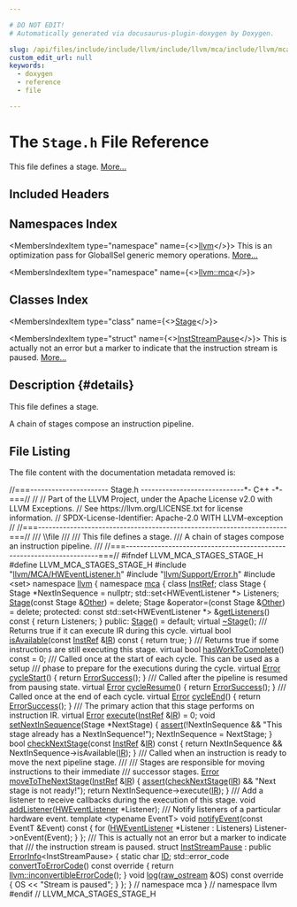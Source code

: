 ```yaml
---

# DO NOT EDIT!
# Automatically generated via docusaurus-plugin-doxygen by Doxygen.

slug: /api/files/include/include/llvm/include/llvm/mca/include/llvm/mca/stages/stage-h
custom_edit_url: null
keywords:
  - doxygen
  - reference
  - file

---
```





# The `Stage.h` File Reference

<DoxygenPage pluginConfig={pluginConfig}>

This file defines a stage. <a href="#details">More...</a>

## Included Headers

<IncludesList>
<IncludesListItem
  filePath="llvm/MCA/HWEventListener.h"
  permalink="/docs/api/files/include/include/llvm/include/llvm/mca/hweventlistener-h"
  isLocal="true" />
<IncludesListItem
  filePath="llvm/Support/Error.h"
  permalink="/docs/api/files/include/include/llvm/include/llvm/support/error-h"
  isLocal="true" />
<IncludesListItem
  filePath="set"
  permalink=""
  isLocal="false" />
</IncludesList>

## Namespaces Index

<MembersIndex>

<MembersIndexItem
  type="namespace"
  name={<><a href="/docs/api/namespaces/llvm">llvm</a></>}>
This is an optimization pass for GlobalISel generic memory operations. <a href="/docs/api/namespaces/llvm/#details">More...</a>
</MembersIndexItem>

<MembersIndexItem
  type="namespace"
  name={<><a href="/docs/api/namespaces/llvm/mca">llvm::mca</a></>}>
</MembersIndexItem>

</MembersIndex>

## Classes Index

<MembersIndex>

<MembersIndexItem
  type="class"
  name={<><a href="/docs/api/classes/llvm/mca/stage">Stage</a></>}>
</MembersIndexItem>

<MembersIndexItem
  type="struct"
  name={<><a href="/docs/api/structs/llvm/mca/inststreampause">InstStreamPause</a></>}>
This is actually not an error but a marker to indicate that the instruction stream is paused. <a href="/docs/api/structs/llvm/mca/inststreampause/#details">More...</a>
</MembersIndexItem>

</MembersIndex>

## Description {#details}

This file defines a stage.

A chain of stages compose an instruction pipeline.

## File Listing

The file content with the documentation metadata removed is:

<ProgramListing>

<Link id="l00001" /><CodeLine lineNumber="1"><Highlight kind="comment">//===---------------------- Stage.h -----------------------------&#42;- C++ -&#42;-===//</Highlight><Highlight kind="normal"></Highlight></CodeLine>
<Link id="l00002" /><CodeLine lineNumber="2"><Highlight kind="normal"></Highlight><Highlight kind="comment">//</Highlight><Highlight kind="normal"></Highlight></CodeLine>
<Link id="l00003" /><CodeLine lineNumber="3"><Highlight kind="normal"></Highlight><Highlight kind="comment">// Part of the LLVM Project, under the Apache License v2.0 with LLVM Exceptions.</Highlight><Highlight kind="normal"></Highlight></CodeLine>
<Link id="l00004" /><CodeLine lineNumber="4"><Highlight kind="normal"></Highlight><Highlight kind="comment">// See https://llvm.org/LICENSE.txt for license information.</Highlight><Highlight kind="normal"></Highlight></CodeLine>
<Link id="l00005" /><CodeLine lineNumber="5"><Highlight kind="normal"></Highlight><Highlight kind="comment">// SPDX-License-Identifier: Apache-2.0 WITH LLVM-exception</Highlight><Highlight kind="normal"></Highlight></CodeLine>
<Link id="l00006" /><CodeLine lineNumber="6"><Highlight kind="normal"></Highlight><Highlight kind="comment">//</Highlight><Highlight kind="normal"></Highlight></CodeLine>
<Link id="l00007" /><CodeLine lineNumber="7"><Highlight kind="normal"></Highlight><Highlight kind="comment">//===----------------------------------------------------------------------===//</Highlight><Highlight kind="comment"></Highlight></CodeLine>
<Link id="l00008" /><CodeLine lineNumber="8"><Highlight kind="comment">/// \\file</Highlight></CodeLine>
<Link id="l00009" /><CodeLine lineNumber="9"><Highlight kind="comment">///</Highlight></CodeLine>
<Link id="l00010" /><CodeLine lineNumber="10"><Highlight kind="comment">/// This file defines a stage.</Highlight></CodeLine>
<Link id="l00011" /><CodeLine lineNumber="11"><Highlight kind="comment">/// A chain of stages compose an instruction pipeline.</Highlight></CodeLine>
<Link id="l00012" /><CodeLine lineNumber="12"><Highlight kind="comment">///</Highlight><Highlight kind="normal"></Highlight></CodeLine>
<Link id="l00013" /><CodeLine lineNumber="13"><Highlight kind="normal"></Highlight><Highlight kind="comment">//===----------------------------------------------------------------------===//</Highlight><Highlight kind="normal"></Highlight></CodeLine>
<Link id="l00014" /><CodeLine lineNumber="14"><Highlight kind="normal"></Highlight></CodeLine>
<Link id="l00015" /><CodeLine lineNumber="15"><Highlight kind="normal"></Highlight><Highlight kind="preprocessor">#ifndef LLVM&#95;MCA&#95;STAGES&#95;STAGE&#95;H</Highlight><Highlight kind="normal"></Highlight></CodeLine>
<Link id="l00016" /><CodeLine lineNumber="16"><Highlight kind="normal"></Highlight><Highlight kind="preprocessor">#define LLVM&#95;MCA&#95;STAGES&#95;STAGE&#95;H</Highlight><Highlight kind="normal"></Highlight></CodeLine>
<Link id="l00017" /><CodeLine lineNumber="17"><Highlight kind="normal"></Highlight></CodeLine>
<Link id="l00018" /><CodeLine lineNumber="18"><Highlight kind="normal"></Highlight><Highlight kind="preprocessor">#include &quot;<a href="/docs/api/files/include/include/llvm/include/llvm/mca/hweventlistener-h">llvm/MCA/HWEventListener.h</a>&quot;</Highlight><Highlight kind="normal"></Highlight></CodeLine>
<Link id="l00019" /><CodeLine lineNumber="19"><Highlight kind="normal"></Highlight><Highlight kind="preprocessor">#include &quot;<a href="/docs/api/files/include/include/llvm/include/llvm/support/error-h">llvm/Support/Error.h</a>&quot;</Highlight><Highlight kind="normal"></Highlight></CodeLine>
<Link id="l00020" /><CodeLine lineNumber="20"><Highlight kind="normal"></Highlight><Highlight kind="preprocessor">#include &lt;set&gt;</Highlight><Highlight kind="normal"></Highlight></CodeLine>
<Link id="l00021" /><CodeLine lineNumber="21"><Highlight kind="normal"></Highlight></CodeLine>
<Link id="l00022" /><CodeLine lineNumber="22"><Highlight kind="normal"></Highlight><Highlight kind="keyword">namespace </Highlight><Highlight kind="normal"><a href="/docs/api/namespaces/llvm">llvm</a> &#123;</Highlight></CodeLine>
<Link id="l00023" /><CodeLine lineNumber="23"><Highlight kind="normal"></Highlight><Highlight kind="keyword">namespace </Highlight><Highlight kind="normal"><a href="/docs/api/namespaces/llvm/mca">mca</a> &#123;</Highlight></CodeLine>
<Link id="l00024" /><CodeLine lineNumber="24"><Highlight kind="normal"></Highlight></CodeLine>
<Link id="l00025" /><CodeLine lineNumber="25"><Highlight kind="normal"></Highlight><Highlight kind="keyword">class </Highlight><Highlight kind="normal"><a href="/docs/api/classes/llvm/mca/instref">InstRef</a>;</Highlight></CodeLine>
<Link id="l00026" /><CodeLine lineNumber="26"><Highlight kind="normal"></Highlight></CodeLine>
<Link id="l00027" /><CodeLine lineNumber="27" lineLink="/docs/api/classes/llvm/mca/stage"><Highlight kind="normal"></Highlight><Highlight kind="keyword">class </Highlight><Highlight kind="normal">Stage &#123;</Highlight></CodeLine>
<Link id="l00028" /><CodeLine lineNumber="28"><Highlight kind="normal">  Stage &#42;NextInSequence = </Highlight><Highlight kind="keyword">nullptr</Highlight><Highlight kind="normal">;</Highlight></CodeLine>
<Link id="l00029" /><CodeLine lineNumber="29"><Highlight kind="normal">  std::set&lt;HWEventListener &#42;&gt; Listeners;</Highlight></CodeLine>
<Link id="l00030" /><CodeLine lineNumber="30"><Highlight kind="normal"></Highlight></CodeLine>
<Link id="l00031" /><CodeLine lineNumber="31"><Highlight kind="normal">  <a href="/docs/api/classes/llvm/mca/stage/#ad1e8b31973a40f4a1372e26ee5ac7e8a">Stage</a>(</Highlight><Highlight kind="keyword">const</Highlight><Highlight kind="normal"> Stage &amp;<a href="/docs/api/namespaces/llvm/#a9eb4f5b98b70ee4fab9614ed58282c1fa6311ae17c1ee52b36e68aaf4ad066387">Other</a>) = </Highlight><Highlight kind="keyword">delete</Highlight><Highlight kind="normal">;</Highlight></CodeLine>
<Link id="l00032" /><CodeLine lineNumber="32"><Highlight kind="normal">  Stage &amp;operator=(</Highlight><Highlight kind="keyword">const</Highlight><Highlight kind="normal"> Stage &amp;<a href="/docs/api/namespaces/llvm/#a9eb4f5b98b70ee4fab9614ed58282c1fa6311ae17c1ee52b36e68aaf4ad066387">Other</a>) = </Highlight><Highlight kind="keyword">delete</Highlight><Highlight kind="normal">;</Highlight></CodeLine>
<Link id="l00033" /><CodeLine lineNumber="33"><Highlight kind="normal"></Highlight></CodeLine>
<Link id="l00034" /><CodeLine lineNumber="34"><Highlight kind="normal"></Highlight><Highlight kind="keyword">protected</Highlight><Highlight kind="normal">:</Highlight></CodeLine>
<Link id="l00035" /><CodeLine lineNumber="35" lineLink="/docs/api/classes/llvm/mca/stage/#aa10498a627c66a21959af4917e6b3ffb"><Highlight kind="normal">  </Highlight><Highlight kind="keyword">const</Highlight><Highlight kind="normal"> std::set&lt;HWEventListener &#42;&gt; &amp;<a href="/docs/api/classes/llvm/mca/stage/#aa10498a627c66a21959af4917e6b3ffb">getListeners</a>()</Highlight><Highlight kind="keyword"> const </Highlight><Highlight kind="normal">&#123; </Highlight><Highlight kind="keywordflow">return</Highlight><Highlight kind="normal"> Listeners; &#125;</Highlight></CodeLine>
<Link id="l00036" /><CodeLine lineNumber="36"><Highlight kind="normal"></Highlight></CodeLine>
<Link id="l00037" /><CodeLine lineNumber="37"><Highlight kind="normal"></Highlight><Highlight kind="keyword">public</Highlight><Highlight kind="normal">:</Highlight></CodeLine>
<Link id="l00038" /><CodeLine lineNumber="38" lineLink="/docs/api/classes/llvm/mca/stage/#ad1e8b31973a40f4a1372e26ee5ac7e8a"><Highlight kind="normal">  <a href="/docs/api/classes/llvm/mca/stage/#ad1e8b31973a40f4a1372e26ee5ac7e8a">Stage</a>() = </Highlight><Highlight kind="keywordflow">default</Highlight><Highlight kind="normal">;</Highlight></CodeLine>
<Link id="l00039" /><CodeLine lineNumber="39" lineLink="/docs/api/classes/llvm/mca/stage/#a6d263783f036ef2a8a562f2fd7680fa0"><Highlight kind="normal">  </Highlight><Highlight kind="keyword">virtual</Highlight><Highlight kind="normal"> <a href="/docs/api/classes/llvm/mca/stage/#a6d263783f036ef2a8a562f2fd7680fa0">~Stage</a>();</Highlight></CodeLine>
<Link id="l00040" /><CodeLine lineNumber="40"><Highlight kind="normal"></Highlight><Highlight kind="comment"></Highlight></CodeLine>
<Link id="l00041" /><CodeLine lineNumber="41"><Highlight kind="comment">  /// Returns true if it can execute IR during this cycle.</Highlight><Highlight kind="normal"></Highlight></CodeLine>
<Link id="l00042" /><CodeLine lineNumber="42" lineLink="/docs/api/classes/llvm/mca/stage/#a67afd1b3d6c26fc6bbf165e27de8f8cd"><Highlight kind="normal">  </Highlight><Highlight kind="keyword">virtual</Highlight><Highlight kind="normal"> </Highlight><Highlight kind="keywordtype">bool</Highlight><Highlight kind="normal"> <a href="/docs/api/classes/llvm/mca/stage/#a67afd1b3d6c26fc6bbf165e27de8f8cd">isAvailable</a>(</Highlight><Highlight kind="keyword">const</Highlight><Highlight kind="normal"> <a href="/docs/api/classes/llvm/mca/instref">InstRef</a> &amp;<a href="/docs/api/files/lib/lib/codegen/lib/codegen/globalisel/legalizer-cpp/#a05ab4853f7153e537774d02580e761ec">IR</a>)</Highlight><Highlight kind="keyword"> const </Highlight><Highlight kind="normal">&#123; </Highlight><Highlight kind="keywordflow">return</Highlight><Highlight kind="normal"> </Highlight><Highlight kind="keyword">true</Highlight><Highlight kind="normal">; &#125;</Highlight></CodeLine>
<Link id="l00043" /><CodeLine lineNumber="43"><Highlight kind="normal"></Highlight><Highlight kind="comment"></Highlight></CodeLine>
<Link id="l00044" /><CodeLine lineNumber="44"><Highlight kind="comment">  /// Returns true if some instructions are still executing this stage.</Highlight><Highlight kind="normal"></Highlight></CodeLine>
<Link id="l00045" /><CodeLine lineNumber="45" lineLink="/docs/api/classes/llvm/mca/stage/#aa38d5fe03fd81913a6d170f7116d04d3"><Highlight kind="normal">  </Highlight><Highlight kind="keyword">virtual</Highlight><Highlight kind="normal"> </Highlight><Highlight kind="keywordtype">bool</Highlight><Highlight kind="normal"> <a href="/docs/api/classes/llvm/mca/stage/#aa38d5fe03fd81913a6d170f7116d04d3">hasWorkToComplete</a>() </Highlight><Highlight kind="keyword">const</Highlight><Highlight kind="normal"> = 0;</Highlight></CodeLine>
<Link id="l00046" /><CodeLine lineNumber="46"><Highlight kind="normal"></Highlight><Highlight kind="comment"></Highlight></CodeLine>
<Link id="l00047" /><CodeLine lineNumber="47"><Highlight kind="comment">  /// Called once at the start of each cycle.  This can be used as a setup</Highlight></CodeLine>
<Link id="l00048" /><CodeLine lineNumber="48"><Highlight kind="comment">  /// phase to prepare for the executions during the cycle.</Highlight><Highlight kind="normal"></Highlight></CodeLine>
<Link id="l00049" /><CodeLine lineNumber="49" lineLink="/docs/api/classes/llvm/mca/stage/#a80de2aef0dcd705677e781f80147725e"><Highlight kind="normal">  </Highlight><Highlight kind="keyword">virtual</Highlight><Highlight kind="normal"> <a href="/docs/api/classes/llvm/error">Error</a> <a href="/docs/api/classes/llvm/mca/stage/#a80de2aef0dcd705677e781f80147725e">cycleStart</a>() &#123; </Highlight><Highlight kind="keywordflow">return</Highlight><Highlight kind="normal"> <a href="/docs/api/classes/llvm/errorsuccess">ErrorSuccess</a>(); &#125;</Highlight></CodeLine>
<Link id="l00050" /><CodeLine lineNumber="50"><Highlight kind="normal"></Highlight><Highlight kind="comment"></Highlight></CodeLine>
<Link id="l00051" /><CodeLine lineNumber="51"><Highlight kind="comment">  /// Called after the pipeline is resumed from pausing state.</Highlight><Highlight kind="normal"></Highlight></CodeLine>
<Link id="l00052" /><CodeLine lineNumber="52" lineLink="/docs/api/classes/llvm/mca/stage/#ac781a89ee898afc6c3a4d0fb163008fa"><Highlight kind="normal">  </Highlight><Highlight kind="keyword">virtual</Highlight><Highlight kind="normal"> <a href="/docs/api/classes/llvm/error">Error</a> <a href="/docs/api/classes/llvm/mca/stage/#ac781a89ee898afc6c3a4d0fb163008fa">cycleResume</a>() &#123; </Highlight><Highlight kind="keywordflow">return</Highlight><Highlight kind="normal"> <a href="/docs/api/classes/llvm/errorsuccess">ErrorSuccess</a>(); &#125;</Highlight></CodeLine>
<Link id="l00053" /><CodeLine lineNumber="53"><Highlight kind="normal"></Highlight><Highlight kind="comment"></Highlight></CodeLine>
<Link id="l00054" /><CodeLine lineNumber="54"><Highlight kind="comment">  /// Called once at the end of each cycle.</Highlight><Highlight kind="normal"></Highlight></CodeLine>
<Link id="l00055" /><CodeLine lineNumber="55" lineLink="/docs/api/classes/llvm/mca/stage/#a57d28eea8c2c8d1718e238a1e84cb6d5"><Highlight kind="normal">  </Highlight><Highlight kind="keyword">virtual</Highlight><Highlight kind="normal"> <a href="/docs/api/classes/llvm/error">Error</a> <a href="/docs/api/classes/llvm/mca/stage/#a57d28eea8c2c8d1718e238a1e84cb6d5">cycleEnd</a>() &#123; </Highlight><Highlight kind="keywordflow">return</Highlight><Highlight kind="normal"> <a href="/docs/api/classes/llvm/errorsuccess">ErrorSuccess</a>(); &#125;</Highlight></CodeLine>
<Link id="l00056" /><CodeLine lineNumber="56"><Highlight kind="normal"></Highlight><Highlight kind="comment"></Highlight></CodeLine>
<Link id="l00057" /><CodeLine lineNumber="57"><Highlight kind="comment">  /// The primary action that this stage performs on instruction IR.</Highlight><Highlight kind="normal"></Highlight></CodeLine>
<Link id="l00058" /><CodeLine lineNumber="58" lineLink="/docs/api/classes/llvm/mca/stage/#a87e62ecf6f249b00c80cd222607af96d"><Highlight kind="normal">  </Highlight><Highlight kind="keyword">virtual</Highlight><Highlight kind="normal"> <a href="/docs/api/classes/llvm/error">Error</a> <a href="/docs/api/classes/llvm/mca/stage/#a87e62ecf6f249b00c80cd222607af96d">execute</a>(<a href="/docs/api/classes/llvm/mca/instref">InstRef</a> &amp;<a href="/docs/api/files/lib/lib/codegen/lib/codegen/globalisel/legalizer-cpp/#a05ab4853f7153e537774d02580e761ec">IR</a>) = 0;</Highlight></CodeLine>
<Link id="l00059" /><CodeLine lineNumber="59"><Highlight kind="normal"></Highlight></CodeLine>
<Link id="l00060" /><CodeLine lineNumber="60" lineLink="/docs/api/classes/llvm/mca/stage/#aac3d4d68bde0d6f544715393c81fc570"><Highlight kind="normal">  </Highlight><Highlight kind="keywordtype">void</Highlight><Highlight kind="normal"> <a href="/docs/api/classes/llvm/mca/stage/#aac3d4d68bde0d6f544715393c81fc570">setNextInSequence</a>(Stage &#42;NextStage) &#123;</Highlight></CodeLine>
<Link id="l00061" /><CodeLine lineNumber="61"><Highlight kind="normal">    <a href="/docs/api/files/lib/lib/target/lib/target/amdgpu/silowercontrolflow-cpp/#a4868c5d81c5ccc98c47aeab6244346a0">assert</a>(!NextInSequence &amp;&amp; </Highlight><Highlight kind="stringliteral">&quot;This stage already has a NextInSequence!&quot;</Highlight><Highlight kind="normal">);</Highlight></CodeLine>
<Link id="l00062" /><CodeLine lineNumber="62"><Highlight kind="normal">    NextInSequence = NextStage;</Highlight></CodeLine>
<Link id="l00063" /><CodeLine lineNumber="63"><Highlight kind="normal">  &#125;</Highlight></CodeLine>
<Link id="l00064" /><CodeLine lineNumber="64"><Highlight kind="normal"></Highlight></CodeLine>
<Link id="l00065" /><CodeLine lineNumber="65" lineLink="/docs/api/classes/llvm/mca/stage/#a5ae5aa19b925917430fcdc4ce6edd5ed"><Highlight kind="normal">  </Highlight><Highlight kind="keywordtype">bool</Highlight><Highlight kind="normal"> <a href="/docs/api/classes/llvm/mca/stage/#a5ae5aa19b925917430fcdc4ce6edd5ed">checkNextStage</a>(</Highlight><Highlight kind="keyword">const</Highlight><Highlight kind="normal"> <a href="/docs/api/classes/llvm/mca/instref">InstRef</a> &amp;<a href="/docs/api/files/lib/lib/codegen/lib/codegen/globalisel/legalizer-cpp/#a05ab4853f7153e537774d02580e761ec">IR</a>)</Highlight><Highlight kind="keyword"> const </Highlight><Highlight kind="normal">&#123;</Highlight></CodeLine>
<Link id="l00066" /><CodeLine lineNumber="66"><Highlight kind="normal">    </Highlight><Highlight kind="keywordflow">return</Highlight><Highlight kind="normal"> NextInSequence &amp;&amp; NextInSequence-&gt;isAvailable(<a href="/docs/api/files/lib/lib/codegen/lib/codegen/globalisel/legalizer-cpp/#a05ab4853f7153e537774d02580e761ec">IR</a>);</Highlight></CodeLine>
<Link id="l00067" /><CodeLine lineNumber="67"><Highlight kind="normal">  &#125;</Highlight></CodeLine>
<Link id="l00068" /><CodeLine lineNumber="68"><Highlight kind="normal"></Highlight><Highlight kind="comment"></Highlight></CodeLine>
<Link id="l00069" /><CodeLine lineNumber="69"><Highlight kind="comment">  /// Called when an instruction is ready to move the next pipeline stage.</Highlight></CodeLine>
<Link id="l00070" /><CodeLine lineNumber="70"><Highlight kind="comment">  ///</Highlight></CodeLine>
<Link id="l00071" /><CodeLine lineNumber="71"><Highlight kind="comment">  /// Stages are responsible for moving instructions to their immediate</Highlight></CodeLine>
<Link id="l00072" /><CodeLine lineNumber="72"><Highlight kind="comment">  /// successor stages.</Highlight><Highlight kind="normal"></Highlight></CodeLine>
<Link id="l00073" /><CodeLine lineNumber="73" lineLink="/docs/api/classes/llvm/mca/stage/#a5816a1de7e5ac29482ac337385e120c2"><Highlight kind="normal">  <a href="/docs/api/classes/llvm/error">Error</a> <a href="/docs/api/classes/llvm/mca/stage/#a5816a1de7e5ac29482ac337385e120c2">moveToTheNextStage</a>(<a href="/docs/api/classes/llvm/mca/instref">InstRef</a> &amp;<a href="/docs/api/files/lib/lib/codegen/lib/codegen/globalisel/legalizer-cpp/#a05ab4853f7153e537774d02580e761ec">IR</a>) &#123;</Highlight></CodeLine>
<Link id="l00074" /><CodeLine lineNumber="74"><Highlight kind="normal">    <a href="/docs/api/files/lib/lib/target/lib/target/amdgpu/silowercontrolflow-cpp/#a4868c5d81c5ccc98c47aeab6244346a0">assert</a>(<a href="/docs/api/classes/llvm/mca/stage/#a5ae5aa19b925917430fcdc4ce6edd5ed">checkNextStage</a>(<a href="/docs/api/files/lib/lib/codegen/lib/codegen/globalisel/legalizer-cpp/#a05ab4853f7153e537774d02580e761ec">IR</a>) &amp;&amp; </Highlight><Highlight kind="stringliteral">&quot;Next stage is not ready!&quot;</Highlight><Highlight kind="normal">);</Highlight></CodeLine>
<Link id="l00075" /><CodeLine lineNumber="75"><Highlight kind="normal">    </Highlight><Highlight kind="keywordflow">return</Highlight><Highlight kind="normal"> NextInSequence-&gt;execute(<a href="/docs/api/files/lib/lib/codegen/lib/codegen/globalisel/legalizer-cpp/#a05ab4853f7153e537774d02580e761ec">IR</a>);</Highlight></CodeLine>
<Link id="l00076" /><CodeLine lineNumber="76"><Highlight kind="normal">  &#125;</Highlight></CodeLine>
<Link id="l00077" /><CodeLine lineNumber="77"><Highlight kind="normal"></Highlight><Highlight kind="comment"></Highlight></CodeLine>
<Link id="l00078" /><CodeLine lineNumber="78"><Highlight kind="comment">  /// Add a listener to receive callbacks during the execution of this stage.</Highlight><Highlight kind="normal"></Highlight></CodeLine>
<Link id="l00079" /><CodeLine lineNumber="79"><Highlight kind="normal">  </Highlight><Highlight kind="keywordtype">void</Highlight><Highlight kind="normal"> <a href="/docs/api/classes/llvm/mca/stage/#a523c894ba8a32b8f94adae489a3a707d">addListener</a>(<a href="/docs/api/classes/llvm/mca/hweventlistener">HWEventListener</a> &#42;Listener);</Highlight></CodeLine>
<Link id="l00080" /><CodeLine lineNumber="80"><Highlight kind="normal"></Highlight><Highlight kind="comment"></Highlight></CodeLine>
<Link id="l00081" /><CodeLine lineNumber="81"><Highlight kind="comment">  /// Notify listeners of a particular hardware event.</Highlight><Highlight kind="normal"></Highlight></CodeLine>
<Link id="l00082" /><CodeLine lineNumber="82" lineLink="/docs/api/classes/llvm/mca/stage/#a5a2650a836659cbcb7639c1e9d8582bd"><Highlight kind="normal">  </Highlight><Highlight kind="keyword">template</Highlight><Highlight kind="normal"> &lt;</Highlight><Highlight kind="keyword">typename</Highlight><Highlight kind="normal"> EventT&gt; </Highlight><Highlight kind="keywordtype">void</Highlight><Highlight kind="normal"> <a href="/docs/api/classes/llvm/mca/stage/#a5a2650a836659cbcb7639c1e9d8582bd">notifyEvent</a>(</Highlight><Highlight kind="keyword">const</Highlight><Highlight kind="normal"> EventT &amp;Event)</Highlight><Highlight kind="keyword"> const </Highlight><Highlight kind="normal">&#123;</Highlight></CodeLine>
<Link id="l00083" /><CodeLine lineNumber="83"><Highlight kind="normal">    </Highlight><Highlight kind="keywordflow">for</Highlight><Highlight kind="normal"> (<a href="/docs/api/classes/llvm/mca/hweventlistener">HWEventListener</a> &#42;Listener : Listeners)</Highlight></CodeLine>
<Link id="l00084" /><CodeLine lineNumber="84"><Highlight kind="normal">      Listener-&gt;onEvent(Event);</Highlight></CodeLine>
<Link id="l00085" /><CodeLine lineNumber="85"><Highlight kind="normal">  &#125;</Highlight></CodeLine>
<Link id="l00086" /><CodeLine lineNumber="86"><Highlight kind="normal">&#125;;</Highlight></CodeLine>
<Link id="l00087" /><CodeLine lineNumber="87"><Highlight kind="normal"></Highlight><Highlight kind="comment"></Highlight></CodeLine>
<Link id="l00088" /><CodeLine lineNumber="88"><Highlight kind="comment">/// This is actually not an error but a marker to indicate that</Highlight></CodeLine>
<Link id="l00089" /><CodeLine lineNumber="89"><Highlight kind="comment">/// the instruction stream is paused.</Highlight><Highlight kind="normal"></Highlight></CodeLine>
<Link id="l00090" /><CodeLine lineNumber="90" lineLink="/docs/api/structs/llvm/mca/inststreampause"><Highlight kind="normal"></Highlight><Highlight kind="keyword">struct </Highlight><Highlight kind="normal"><a href="/docs/api/structs/llvm/mca/inststreampause">InstStreamPause</a> : </Highlight><Highlight kind="keyword">public</Highlight><Highlight kind="normal"> <a href="/docs/api/classes/llvm/errorinfo">ErrorInfo</a>&lt;InstStreamPause&gt; &#123;</Highlight></CodeLine>
<Link id="l00091" /><CodeLine lineNumber="91" lineLink="/docs/api/structs/llvm/mca/inststreampause/#a2c3e431de344b77d7f3905a57f6570f7"><Highlight kind="normal">  </Highlight><Highlight kind="keyword">static</Highlight><Highlight kind="normal"> </Highlight><Highlight kind="keywordtype">char</Highlight><Highlight kind="normal"> <a href="/docs/api/structs/llvm/mca/inststreampause/#a2c3e431de344b77d7f3905a57f6570f7">ID</a>;</Highlight></CodeLine>
<Link id="l00092" /><CodeLine lineNumber="92"><Highlight kind="normal"></Highlight></CodeLine>
<Link id="l00093" /><CodeLine lineNumber="93" lineLink="/docs/api/structs/llvm/mca/inststreampause/#a5a85107a2f649c2f0f65cd425b8453f6"><Highlight kind="normal">  std::error&#95;code <a href="/docs/api/structs/llvm/mca/inststreampause/#a5a85107a2f649c2f0f65cd425b8453f6">convertToErrorCode</a>()</Highlight><Highlight kind="keyword"> const override </Highlight><Highlight kind="normal">&#123;</Highlight></CodeLine>
<Link id="l00094" /><CodeLine lineNumber="94"><Highlight kind="normal">    </Highlight><Highlight kind="keywordflow">return</Highlight><Highlight kind="normal"> <a href="/docs/api/namespaces/llvm/#a2b43c21951d0948b34bcf7019949032d">llvm::inconvertibleErrorCode</a>();</Highlight></CodeLine>
<Link id="l00095" /><CodeLine lineNumber="95"><Highlight kind="normal">  &#125;</Highlight></CodeLine>
<Link id="l00096" /><CodeLine lineNumber="96" lineLink="/docs/api/structs/llvm/mca/inststreampause/#afe1dd552de1e73855108c6e19d34a0d5"><Highlight kind="normal">  </Highlight><Highlight kind="keywordtype">void</Highlight><Highlight kind="normal"> <a href="/docs/api/structs/llvm/mca/inststreampause/#afe1dd552de1e73855108c6e19d34a0d5">log</a>(<a href="/docs/api/classes/llvm/raw-ostream">raw&#95;ostream</a> &amp;OS)</Highlight><Highlight kind="keyword"> const override </Highlight><Highlight kind="normal">&#123; OS &lt;&lt; </Highlight><Highlight kind="stringliteral">&quot;Stream is paused&quot;</Highlight><Highlight kind="normal">; &#125;</Highlight></CodeLine>
<Link id="l00097" /><CodeLine lineNumber="97"><Highlight kind="normal">&#125;;</Highlight></CodeLine>
<Link id="l00098" /><CodeLine lineNumber="98"><Highlight kind="normal">&#125; </Highlight><Highlight kind="comment">// namespace mca</Highlight><Highlight kind="normal"></Highlight></CodeLine>
<Link id="l00099" /><CodeLine lineNumber="99"><Highlight kind="normal">&#125; </Highlight><Highlight kind="comment">// namespace llvm</Highlight><Highlight kind="normal"></Highlight></CodeLine>
<Link id="l00100" /><CodeLine lineNumber="100"><Highlight kind="normal"></Highlight><Highlight kind="preprocessor">#endif </Highlight><Highlight kind="comment">// LLVM&#95;MCA&#95;STAGES&#95;STAGE&#95;H</Highlight><Highlight kind="normal"></Highlight></CodeLine>

</ProgramListing>

</DoxygenPage>
